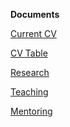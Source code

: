 **Documents**

[Current CV](https://raw.githubusercontent.com/johntfoster/CV/gh-actions-autocommit/cv_cockrell.pdf){.external target="_blank"}

[CV Table](./statements/table.qmd)

[Research](./statements/research.qmd)

[Teaching](./statements/teaching.qmd)

[Mentoring](./statements/mentoring.qmd)
